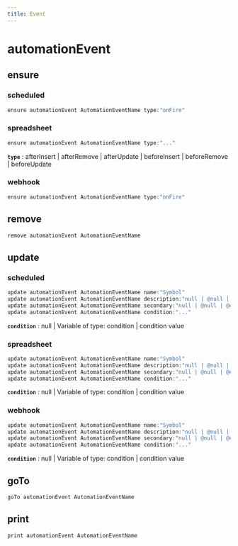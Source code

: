 ```yaml
---
title: Event
---
```


# automationEvent

## ensure

### scheduled
```js filename="Terminal" copy
ensure automationEvent AutomationEventName type:"onFire"
```

### spreadsheet
```js filename="Terminal" copy
ensure automationEvent AutomationEventName type:"..."
```

**`type`**
 : afterInsert | afterRemove | afterUpdate | beforeInsert | beforeRemove | beforeUpdate

### webhook
```js filename="Terminal" copy
ensure automationEvent AutomationEventName type:"onFire"
```


## remove

```js filename="Terminal" copy
remove automationEvent AutomationEventName
```


## update

### scheduled
```js filename="Terminal" copy
update automationEvent AutomationEventName name:"Symbol"
update automationEvent AutomationEventName description:"null | @null | @empty | text"
update automationEvent AutomationEventName secondary:"null | @null | @empty | text"
update automationEvent AutomationEventName condition:"..."
```

**`condition`**
 : null | Variable of type: condition | condition value

### spreadsheet
```js filename="Terminal" copy
update automationEvent AutomationEventName name:"Symbol"
update automationEvent AutomationEventName description:"null | @null | @empty | text"
update automationEvent AutomationEventName secondary:"null | @null | @empty | text"
update automationEvent AutomationEventName condition:"..."
```

**`condition`**
 : null | Variable of type: condition | condition value

### webhook
```js filename="Terminal" copy
update automationEvent AutomationEventName name:"Symbol"
update automationEvent AutomationEventName description:"null | @null | @empty | text"
update automationEvent AutomationEventName secondary:"null | @null | @empty | text"
update automationEvent AutomationEventName condition:"..."
```

**`condition`**
 : null | Variable of type: condition | condition value


## goTo

```js filename="Terminal" copy
goTo automationEvent AutomationEventName
```


## print

```js filename="Terminal" copy
print automationEvent AutomationEventName
```


